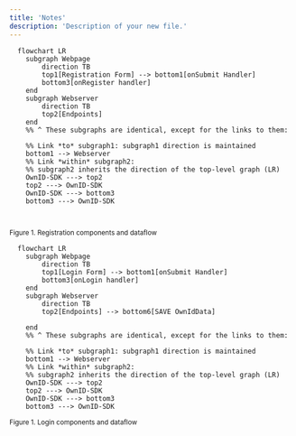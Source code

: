 ```yaml
---
title: 'Notes'
description: 'Description of your new file.'
---
```



```mermaid
  flowchart LR
    subgraph Webpage
        direction TB
        top1[Registration Form] --> bottom1[onSubmit Handler]
        bottom3[onRegister handler]
    end
    subgraph Webserver
        direction TB
        top2[Endpoints] 
    end
    %% ^ These subgraphs are identical, except for the links to them:

    %% Link *to* subgraph1: subgraph1 direction is maintained
    bottom1 --> Webserver 
    %% Link *within* subgraph2:
    %% subgraph2 inherits the direction of the top-level graph (LR)
    OwnID-SDK ---> top2
    top2 ---> OwnID-SDK
    OwnID-SDK ---> bottom3
    bottom3 ---> OwnID-SDK
    
    

```
<sup>Figure 1. Registration components and dataflow</sup>


```mermaid
  flowchart LR
    subgraph Webpage
        direction TB
        top1[Login Form] --> bottom1[onSubmit Handler]
        bottom3[onLogin handler]
    end
    subgraph Webserver
        direction TB
        top2[Endpoints] --> bottom6[SAVE OwnIdData]
        
    end
    %% ^ These subgraphs are identical, except for the links to them:

    %% Link *to* subgraph1: subgraph1 direction is maintained
    bottom1 --> Webserver 
    %% Link *within* subgraph2:
    %% subgraph2 inherits the direction of the top-level graph (LR)
    OwnID-SDK ---> top2
    top2 ---> OwnID-SDK
    OwnID-SDK ---> bottom3
    bottom3 ---> OwnID-SDK
```
<sup>Figure 1. Login components and dataflow</sup>















